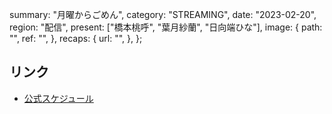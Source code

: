   summary: "月曜からごめん",
  category: "STREAMING",
  date: "2023-02-20",
  region: "配信",
  present: ["橋本桃呼", "葉月紗蘭", "日向端ひな"],
  image: {
    path: "",
    ref: "",
  },
  recaps: {
    url: "",
  },
};

## リンク

- [公式スケジュール](https://takanenonadeshiko.jp/?p=766)

